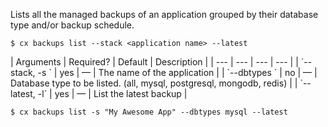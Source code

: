 Lists all the managed backups of an application grouped by their database type and/or backup schedule.

<Tabs >

<Tab label="Usage">

```shell
$ cx backups list --stack <application name> --latest 
```
</Tab>
    
<Tab label="arguments">
| Arguments | Required? | Default | Description |
|  ---  |  ---  |  ---  |  ---  |
| `--stack, -s <application name>` | yes | — | The name of the application |
| `--dbtypes <type>` | no | — | Database type to be listed. (all, mysql, postgresql, mongodb, redis) |
| `--latest, -l` | yes | — | List the latest backup |
</Tab>

<Tab label="examples">

```shell
$ cx backups list -s "My Awesome App" --dbtypes mysql --latest
```

</Tab>
</Tabs>